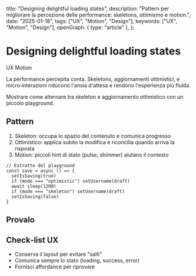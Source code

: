   title: "Designing delightful loading states",
  description: "Pattern per migliorare la percezione delle performance: skeletons, ottimismo e motion.",
  date: "2025-01-18",
  tags: ["UX", "Motion", "Design"],
  keywords: ["UX", "Motion", "Design"],
  openGraph: { type: "article" },
};


# Designing delightful loading states

<Badge variant="secondary">UX</Badge> <Badge>Motion</Badge>

La performance percepita conta. Skeletons, aggiornamenti ottimistici, e micro‑interazioni riducono l'ansia d'attesa e rendono l'esperienza più fluida.

<Callout variant="success" title="Obiettivo">
  Mostrare come alternare tra skeleton e aggiornamento ottimistico con un piccolo playground.
</Callout>

## Pattern

1. Skeleton: occupa lo spazio del contenuto e comunica progresso
2. Ottimistico: applica subito la modifica e riconcilia quando arriva la risposta
3. Motion: piccoli hint di stato (pulse, shimmer) aiutano il contesto

```tsx
// Estratto del playground
const save = async () => {
  setIsSaving(true)
  if (mode === "optimistic") setUsername(draft)
  await sleep(1200)
  if (mode === "skeleton") setUsername(draft)
  setIsSaving(false)
}
```

## Provalo

<LoadingPlayground />

## Check‑list UX

- Conserva il layout per evitare "salti"
- Comunica sempre lo stato (loading, success, error)
- Fornisci affordance per riprovare


